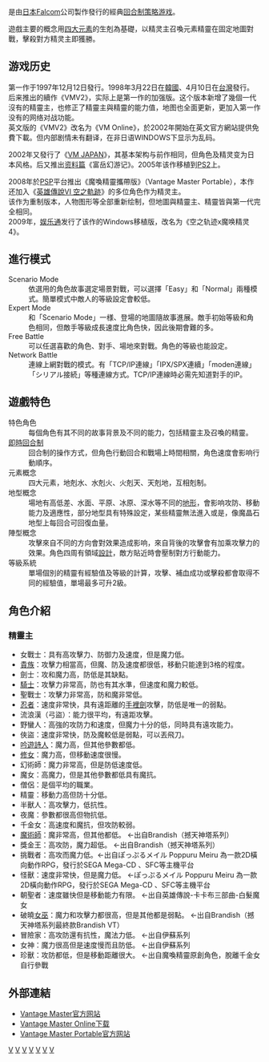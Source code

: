 {{Unreferenced|time=2021-01-20T11:47:34+00:00}}
{{Infobox animanga/Headerofja
|title= 魔喚精靈
|image= 
|size= 
|caption= 
|japanese= ヴァンテージ・マスター
|english= Vantage Master
|kana= 
|romaji= 
|genre= [[回合制策略遊戲|回合制策略遊戲]]
}}
{{Infobox animanga/Game
|Title=魔喚精靈
|Genre=回合制策略遊戲
|Plat=[[Microsoft_Windows|Windows]] 
|Dev={{flagicon|Japan}} [[Falcom|Falcom]]
|代理商={{flagicon|Taiwan}} [[協和國際多媒體|協和國際多媒體]]（倒闭）<br>{{flagicon|PRC}} [[晶合软件|晶合软件]]（倒闭）
|Play=1~2人，可联机
|Price=[[日幣|￥]]5040，英文版免費下載
|Date= {{flagicon|Japan}} 1997年12月12日<br/>{{flagicon|South Korea}} 1998年5月22日 <br/>{{flagicon|Taiwan}} 1998年7月10日
|Rating=全年齢
|Device=[[鍵盤|鍵盤]]、[[滑鼠|滑鼠]]
|Recommend=[[Windows_95|Windows 95]]/[[Windows_98|98]]<br/>[[Pentium|Pentium]]/[[Intel_80486DX2|486DX2]] 66MHz以上<br/>16 [[Megabyte|MB]] [[RAM|RAM]]<br>[[CD-ROM|CD-ROM]]讀取速率2倍速以上<br/>640x480 256色[[顯示器|顯示器]]
}}
{{Infobox animanga/Game
|Title=魔唤精灵携带版
|Genre=[[回合制策略遊戲|回合制策略遊戲]]
|Plat=[[PlayStation_Portable|PSP]]、[[Microsoft_Windows|Windows]]
|Dev={{flagicon|Japan}} [[Falcom|Falcom]]
|代理商={{flagicon|PRC}} [[北京娱乐通|北京娱乐通]]（Windows移植版）
|Play=1~2人，可联机
|Price=[[日幣|￥]]5040（廉价版2940）
|Date= {{flagicon|Japan}} 2008年4月24日<br/>{{flagicon|China}} 2009年9月23日
|Rating=全年龄
|Device=
|Recommend=
}}
{{Infobox animanga/Footerofja}}

{{日本作品|魔喚精靈|ヴァンテージ・マスター|Vantage Master}}是由[[日本|日本]][[Falcom|Falcom]]公司製作發行的經典[[回合制策略游戏|回合制策略游戏]]。

遊戲主要的概念用[[四大元素|四大元素]]的生剋為基礎，以精灵主召喚元素精靈在固定地圖對戰，擊殺對方精灵主即獲勝。

== 游戏历史 ==
第一作于1997年12月12日發行。1998年3月22日在[[韓國|韓國]]、4月10日在[[台灣|台灣]]發行。<br>
后来推出的續作《VMV2》，实际上是第一作的加强版。这个版本新增了幾個一代沒有的精靈主，也修正了精靈主與精靈的能力值，地图也全面更新，更加入第一作没有的网络对战功能。<br>
英文版的《VMV2》改名为《VM Online》，於2002年開始在英文官方網站提供免費下載。但内部剧情未有翻译，在非日语WINDOWS下显示为乱码。

2002年又發行了《[[VM_JAPAN|VM JAPAN]]》，其基本架构与前作相同，但角色及精灵变为日本风格。后又推出[[资料篇|资料篇]]《富岳幻游记》。2005年该作移植到[[PlayStation_2|PS2]]上。

2008年於[[PSP|PSP]]平台推出《魔喚精靈攜帶版》（Vantage Master Portable），本作还加入《[[英雄傳說VI_空之軌跡|英雄傳說VI 空之軌跡]]》的多位角色作为精灵主。<br>
该作为重制版本，人物图形等全部重新绘制，但地圖與精靈主、精靈皆與第一代完全相同。<br>
2009年，[[北京娱乐通|娱乐通]]发行了该作的Windows移植版，改名为《空之轨迹x魔唤精灵4》。

== 進行模式 ==
;Scenario Mode
:依選用的角色故事選定場景對戰，可以選擇「Easy」和「Normal」兩種模式。簡單模式中敵人的等級設定會較低。
;Expert Mode
:和「Scenario Mode」一様、登場的地圖隨故事進展。敵手初始等級和角色相同，但敵手等級成長速度比角色快，因此後期會難的多。 
;Free Battle
:可以任選喜歡的角色、對手、場地來對戰。角色的等級也能設定。 
;Network Battle
:連線上網對戰的模式。有「TCP/IP連線」「IPX/SPX連續」「moden連線」「シリアル接続」等種連線方式。TCP/IP連線時必需先知道對手的IP。

== 遊戲特色 ==
;特色角色
:每個角色有其不同的故事背景及不同的能力，包括精靈主及召喚的精靈。
;[[即時制|即時]][[回合制|回合制]]
:回合制的操作方式，但角色行動回合和戰場上時間相關，角色速度會影响行動順序。
;元素概念
:四大元素，地剋水、水剋火、火剋天、天剋地，互相剋制。
;地型概念
:場地有高低差、水面、平原、冰原、深水等不同的[[地形|地形]]，會影响攻防、移動能力及適應性，部分地型具有特殊設定，某些精靈無法進入或是，像魔晶石地型上每回合可回復血量。
;陣型概念
:攻擊來自不同的方向會對效果造成影响，來自背後的攻擊會有加乘攻擊力的效果。角色四周有領域[[設計|設計]]，敵方貼近時會壓制對方行動能力。
;等級系統
:單場個別的精靈有經驗值及等級的計算，攻擊、補血成功或擊殺都會取得不同的經驗值，單場最多可升2級。

== 角色介紹 ==
=== 精靈主 ===
*女戰士：具有高攻擊力、防御力及速度，但是魔力低。
*[[貴族|貴族]]：攻擊力相當高，但魔、防及速度都很低，移動只能達到3格的程度。
*劍士：攻和魔力高，防低是其缺點。
*[[騎士|騎士]]：攻擊力非常高，防也有其水準，但速度和魔力較低。
*聖戰士：攻擊力非常高，防和魔非常低。
*[[忍者|忍者]]：速度非常快，具有遠距離的[[手裡劍|手裡劍]]攻擊，防低是唯一的弱點。
*流浪漢（弓盜）：能力很平均，有遠距攻擊。
*野蠻人：高強的攻防力和速度，但魔力十分的低，同時具有遠攻能力。
*俠盜：速度非常快，防及魔較低是弱點，可以丟飛刀。
*[[吟遊詩人|吟遊詩人]]：魔力高，但其他參數都低。
*[[修女|修女]]：魔力高，但移動速度很慢。
*幻術師：魔力非常高，但是防低速度低。
*魔女：高魔力，但是其他參數都低具有魔抗。
*僧侶：是個平均的職業。
*精靈：移動力高但防十分低。
*半獸人：高攻擊力，低抗性。
*夜魔：參數都很高但物抗低。
*千金女：高速度和魔抗，但攻防較弱。
*[[魔術師|魔術師]]：魔非常高，但其他都低。 ←出自Brandish（撼天神塔系列）
*獎金王：高攻防，魔力超低。 ←出自Brandish（撼天神塔系列）
*挑戰者：高攻而魔力低。←出自ぽっぷるメイル Poppuru Meiru  為一款2D橫向動作RPG，發行於SEGA Mega-CD 、SFC等主機平台
*怪獸：速度非常快，但是魔力低。 ←ぽっぷるメイル Poppuru Meiru  為一款2D橫向動作RPG，發行於SEGA Mega-CD 、SFC等主機平台
*朝聖者：速度雖快但是移動能力有限。 ←出自英雄傳說-卡卡布三部曲-白髮魔女
*破曉[[女巫|女巫]]：魔力和攻擊力都很高，但是其他都是弱點。 ←出自Brandish（撼天神塔系列最終款Brandish VT）
*冒險家：高攻防還有抗性，魔法力低。 ←出自伊蘇系列
*女神：魔力很高但是速度慢而且防低。 ←出自伊蘇系列
*珍獸：攻防都低，但是移動距離很大。 ←出自魔喚精靈原創角色，脫離千金女自行參戰

== 外部連結 ==
*[http://www.falcom.co.jp/vantage/ Vantage Master官方网站]
*[http://www.falcom.co.jp/vantage/download.html Vantage Master Online下载]
*[http://www.falcom.co.jp/vmp/ Vantage Master Portable官方网站]

{{Falcom}}

[[Category:日本Falcom游戏|V]]
[[Category:1997年电子游戏|V]]
[[Category:2008年电子游戏|V]]
[[Category:Windows游戏|V]]
[[Category:PlayStation_Portable游戏|V]]
[[Category:战略角色扮演游戏|V]]
[[Category:战棋游戏|V]]